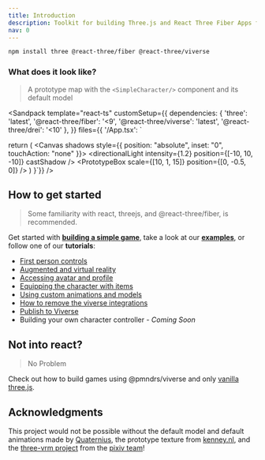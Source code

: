 ```yaml
---
title: Introduction
description: Toolkit for building Three.js and React Three Fiber Apps for Viverse and beyond.
nav: 0
---
```


```bash
npm install three @react-three/fiber @react-three/viverse
```

### What does it look like?

> A prototype map with the `<SimpleCharacter/>` component and its default model

<Sandpack
  template="react-ts"
  customSetup={{
    dependencies: {
      'three': 'latest',
      '@react-three/fiber': '<9',
      '@react-three/viverse': 'latest',
      '@react-three/drei': '<10'
    },
  }}
  files={{
    '/App.tsx': `

  return (
    <Canvas shadows style={{ position: "absolute", inset: "0", touchAction: "none" }}>
      <Viverse>
        <Sky />
        <directionalLight intensity={1.2} position={[-10, 10, -10]} castShadow />
        <ambientLight intensity={1} />
        <SimpleCharacter />
        <FixedBvhPhysicsBody>
          <PrototypeBox scale={[10, 1, 15]} position={[0, -0.5, 0]} />
        </FixedBvhPhysicsBody>
      </Viverse>
    </Canvas>
  )
}`}}
/>

## How to get started

> Some familiarity with
> react, threejs, and @react-three/fiber, is recommended.

Get started with **[building a simple game](../tutorials/simple-game.mdx)**, take a look at our **[examples](./examples.md)**, or follow one of our **tutorials**:

- [First person controls](../tutorials/first-person.mdx)
- [Augmented and virtual reality](../tutorials/augmented-and-virtual-reality.mdx)
- [Accessing avatar and profile](../tutorials/access-avatar-and-profile.mdx)
- [Equipping the character with items](../tutorials/equipping-items.mdx)
- [Using custom animations and models](../tutorials/custom-models-and-animations.mdx)
- [How to remove the viverse integrations](../tutorials/remove-viverse-integrations.mdx)
- [Publish to Viverse](../tutorials/publish-to-viverse.md)
- Building your own character controller - _Coming Soon_

## Not into react?

> No Problem

Check out how to build games using @pmndrs/viverse and only [vanilla three.js](../without-react/index.mdx).

## Acknowledgments

This project would not be possible without the default model and default animations made by [Quaternius](https://quaternius.com/), the prototype texture from [kenney.nl](https://www.kenney.nl/), and the [three-vrm project](https://github.com/pixiv/three-vrm) from the [pixiv team](https://github.com/pixiv)!